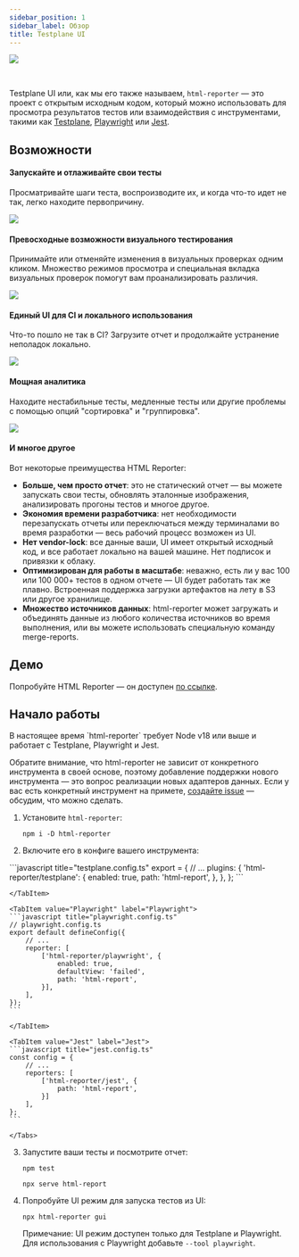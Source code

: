 ```yaml
---
sidebar_position: 1
sidebar_label: Обзор
title: Testplane UI
---
```



![](/img/docs/html-reporter/html-reporter-demo.png)

<br />

Testplane UI или, как мы его также называем, `html-reporter` — это проект с открытым исходным кодом, который можно использовать для просмотра результатов тестов или взаимодействия с инструментами, такими как [Testplane](https://testplane.io), [Playwright](https://playwright.dev/) или [Jest](https://jestjs.io/).

## Возможности

#### Запускайте и отлаживайте свои тесты

Просматривайте шаги теста, воспроизводите их, и когда что-то идет не так, легко находите первопричину.

![](/gif/docs/ui/run-debug.gif)

#### Превосходные возможности визуального тестирования

Принимайте или отменяйте изменения в визуальных проверках одним кликом. Множество режимов просмотра и специальная вкладка визуальных проверок помогут вам проанализировать различия.

![](/gif/docs/ui/visual-checks.gif)

#### Единый UI для CI и локального использования

Что-то пошло не так в CI? Загрузите отчет и продолжайте устранение неполадок локально.

![](/gif/docs/ui/ci-and-local.gif)

#### Мощная аналитика

Находите нестабильные тесты, медленные тесты или другие проблемы с помощью опций "сортировка" и "группировка".

![](/gif/docs/ui/analytics.gif)

#### И многое другое

Вот некоторые преимущества HTML Reporter:

-   **Больше, чем просто отчет**: это не статический отчет — вы можете запускать свои тесты, обновлять эталонные изображения, анализировать прогоны тестов и многое другое.
-   **Экономия времени разработчика**: нет необходимости перезапускать отчеты или переключаться между терминалами во время разработки — весь рабочий процесс возможен из UI.
-   **Нет vendor-lock**: все данные ваши, UI имеет открытый исходный код, и все работает локально на вашей машине. Нет подписок и привязки к облаку.
-   **Оптимизирован для работы в масштабе**: неважно, есть ли у вас 100 или 100 000+ тестов в одном отчете — UI будет работать так же плавно. Встроенная поддержка загрузки артефактов на лету в S3 или другое хранилище.
-   **Множество источников данных**: html-reporter может загружать и объединять данные из любого количества источников во время выполнения, или вы можете использовать специальную команду merge-reports.

## Демо

Попробуйте HTML Reporter — он доступен [по ссылке](https://storage.yandexcloud.net/testplane-ui-demo/v10.16.3/new-ui.html#/suites/testplane%20New%20UI%20Suites%20page%20Expand%2Fcollapse%20suites%20tree%20button%20should%20offer%20to%20expand%20when%20collapsed%20using%20button%20chrome).

## Начало работы

<Admonition type="info">
В настоящее время `html-reporter` требует Node v18 или выше и работает с Testplane, Playwright и Jest.

Обратите внимание, что html-reporter не зависит от конкретного инструмента в своей основе, поэтому добавление поддержки нового инструмента — это вопрос реализации новых адаптеров данных. Если у вас есть конкретный инструмент на примете, [создайте issue](https://github.com/gemini-testing/html-reporter/issues) — обсудим, что можно сделать.

</Admonition>

1. Установите `html-reporter`:

    ```shell
    npm i -D html-reporter
    ```

2. Включите его в конфиге вашего инструмента:

    <Tabs>
<TabItem value="Testplane" label="Testplane">
    ```javascript title="testplane.config.ts"
    export = {
        // ...
        plugins: {
            'html-reporter/testplane': {
                enabled: true,
                path: 'html-report',
            },
        },
    };
    ```

    </TabItem>

    <TabItem value="Playwright" label="Playwright">
    ```javascript title="playwright.config.ts"
    // playwright.config.ts
    export default defineConfig({
        // ...
        reporter: [
            ['html-reporter/playwright', {
                enabled: true,
                defaultView: 'failed',
                path: 'html-report',
            }],
        ],
    });
    ```

    </TabItem>

    <TabItem value="Jest" label="Jest">
    ```javascript title="jest.config.ts"
    const config = {
        // ...
        reporters: [
            ['html-reporter/jest', {
                path: 'html-report',
            }]
        ],
    };
    ```
</TabItem>

    </Tabs>

3. Запустите ваши тесты и посмотрите отчет:

    ```shell
    npm test

    npx serve html-report
    ```

4. Попробуйте UI режим для запуска тестов из UI:

    ```shell
    npx html-reporter gui
    ```

    Примечание: UI режим доступен только для Testplane и Playwright. Для использования с Playwright добавьте `--tool playwright`.
